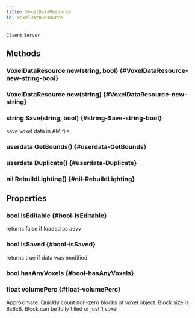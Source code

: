 ```yaml
---
title: VoxelDataResource
id: VoxelDataResource
---
```

`Client`
`Server`

## Methods

### VoxelDataResource new(string, bool) {#VoxelDataResource-new-string-bool}

### VoxelDataResource new(string) {#VoxelDataResource-new-string}

### string Save(string, bool) {#string-Save-string-bool}
save voxel data in AM file

### userdata GetBounds() {#userdata-GetBounds}

### userdata Duplicate() {#userdata-Duplicate}

### nil RebuildLighting() {#nil-RebuildLighting}

## Properties

### bool isEditable {#bool-isEditable}
returns false if loaded as aevv

### bool isSaved {#bool-isSaved}
returns true if data was modified

### bool hasAnyVoxels {#bool-hasAnyVoxels}

### float volumePerc {#float-volumePerc}
Approximate. Quickly count non-zero blocks of voxel object. Block size is 8x8x8. Block can be fully filled or just 1 voxel


